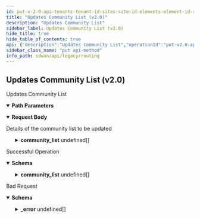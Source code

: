 ```yaml
---
id: put-v-2-0-api-tenants-tenant-id-sites-site-id-elements-element-id-routing-ipcommunitylists-config-id
title: "Updates Community List (v2.0)"
description: "Updates Community List"
sidebar_label: Updates Community List (v2.0)
hide_title: true
hide_table_of_contents: true
api: {"description":"Updates Community List","operationId":"put-v2.0-api-tenants-tenant_id-sites-site_id-elements-element_id-routing_ipcommunitylists-config_id","parameters":[{"description":"Tenant Id","in":"path","name":"tenant_id","required":true,"schema":{"description":"Tenant Id","type":"string"}},{"description":"Site Id","in":"path","name":"site_id","required":true,"schema":{"description":"Site Id","type":"string"}},{"description":"Element Id","in":"path","name":"element_id","required":true,"schema":{"description":"Element Id","type":"string"}},{"description":"Community List Id","in":"path","name":"config_id","required":true,"schema":{"description":"Config Id","type":"string"}}],"requestBody":{"content":{"application/json":{"schema":{"properties":{"auto_generated":{"description":"Auto Generated","type":"boolean"},"community_list":{"description":"Community List: Valid ","items":{"properties":{"community_str":{"description":"Community Str: NotNull(COMMUNITY_STRING_MISSING) Size(max = 256, COMMUNITY_STRING_EXCEEDS_LIMIT, min = 0) Pattern(message = INVALID_COMMUNITY_STRING, regexp = internet|no-export|no-advertise|local-AS|(0|6553[0-5]|655[0-2][0-9]|65[0-4](\\\\d){2}|6[0-4](\\\\d){3}|[1-5](\\\\d){4}|[1-9](\\\\d){0,3}):(0|6553[0-5]|655[0-2][0-9]\\\\d|65[0-4](\\\\d){2}|6[0-4](\\\\d){3}|[1-5](\\\\d){4}|[1-9](\\\\d){0,3})) ","type":"string"},"permit":{"description":"Permit","type":"boolean"}},"required":["community_str"]},"type":"array"},"description":{"description":"Description: Size(max = 1024, error = DESCRIPTION_EXCEEDS_LIMIT: Description length exceeds limit, min = 0) ","type":"string"},"id":{"description":"Id","type":"string"},"name":{"description":"Name: Required(error = NAME_REQD: Please provide resource name.) Size(max = 128, error = NAME_EXCEEDS_LIMIT: Name of the resource exceeds limit., min = 0) ","type":"string"},"tags":{"description":"Tags: ListString(allowDuplicate = false, allowEmpty = true, allowNull = true, length = 1024, listMaxSize = 10, error = INVALID_TAG: Maximum 10 Unique tags of length 1024 each are allowed, noTrim = false, regex = [^,\\\\s]+, required = false) ","items":{"description":"Tags","type":"string"},"type":"array"}},"required":["name"]}}},"description":"Details of the community list to be updated"},"responses":{"200":{"content":{"application/json":{"schema":{"properties":{"auto_generated":{"description":"Auto Generated","type":"boolean"},"community_list":{"description":"Community List: Valid ","items":{"properties":{"community_str":{"description":"Community Str: NotNull(COMMUNITY_STRING_MISSING) Size(max = 256, COMMUNITY_STRING_EXCEEDS_LIMIT, min = 0) Pattern(message = INVALID_COMMUNITY_STRING, regexp = internet|no-export|no-advertise|local-AS|(0|6553[0-5]|655[0-2][0-9]|65[0-4](\\\\d){2}|6[0-4](\\\\d){3}|[1-5](\\\\d){4}|[1-9](\\\\d){0,3}):(0|6553[0-5]|655[0-2][0-9]\\\\d|65[0-4](\\\\d){2}|6[0-4](\\\\d){3}|[1-5](\\\\d){4}|[1-9](\\\\d){0,3})) ","type":"string"},"permit":{"description":"Permit","type":"boolean"}},"required":["community_str"]},"type":"array"},"description":{"description":"Description: Size(max = 1024, error = DESCRIPTION_EXCEEDS_LIMIT: Description length exceeds limit, min = 0) ","type":"string"},"id":{"description":"Id","type":"string"},"name":{"description":"Name: Required(error = NAME_REQD: Please provide resource name.) Size(max = 128, error = NAME_EXCEEDS_LIMIT: Name of the resource exceeds limit., min = 0) ","type":"string"},"tags":{"description":"Tags: ListString(allowDuplicate = false, allowEmpty = true, allowNull = true, length = 1024, listMaxSize = 10, error = INVALID_TAG: Maximum 10 Unique tags of length 1024 each are allowed, noTrim = false, regex = [^,\\\\s]+, required = false) ","items":{"description":"Tags","type":"string"},"type":"array"}},"required":["name"]}}},"description":"Successful Operation"},"400":{"content":{"application/json":{"example":{"value":{"_error":[{"code":"CANNOT_UPDATE_AUTOGENERATED_COMMUNITY_LIST"},{"code":"INVALID_JSON_EXTRA_ATTRIBUTE"},{"code":"INVALID_COMMUNITY_LIST_NAME"},{"code":"MAX_LIMIT_FOR_COMMUNITY_LIST_EXCEEDS"},{"code":"COMMUNITY_LIST_ALREADY_DEFINED"},{"code":"INVALID_JSON_COMMON_ATTR_MISMATCH"}]}},"schema":{"properties":{"_error":{"items":{"properties":{"code":{"type":"string"},"message":{"type":"string"}}},"type":"array"}}}}},"description":"Bad Request"}},"tags":["Routing"],"method":"put","path":"/v2.0/api/tenants/{tenant_id}/sites/{site_id}/elements/{element_id}/routing_ipcommunitylists/{config_id}","servers":[{"url":"https://api.us.cloudgenix.com"}],"jsonRequestBodyExample":{"auto_generated":true,"community_list":[{"community_str":"string","permit":true}],"description":"string","id":"string","name":"string","tags":["string"]},"info":{"contact":{},"description":"List of APIs used to configure all routing contructs like, BGP configs, static routes, AS paths, and community lists.","title":"Routing","version":"Latest"},"postman":{"name":"Updates Community List (v2.0)","description":{"content":"Updates Community List","type":"text/plain"},"url":{"path":["v2.0","api","tenants",":tenant_id","sites",":site_id","elements",":element_id","routing_ipcommunitylists",":config_id"],"host":["{{baseUrl}}"],"query":[],"variable":[{"disabled":false,"description":{"content":"(Required) Tenant Id","type":"text/plain"},"type":"any","value":"","key":"tenant_id"},{"disabled":false,"description":{"content":"(Required) Site Id","type":"text/plain"},"type":"any","value":"","key":"site_id"},{"disabled":false,"description":{"content":"(Required) Element Id","type":"text/plain"},"type":"any","value":"","key":"element_id"},{"disabled":false,"description":{"content":"(Required) Community List Id","type":"text/plain"},"type":"any","value":"","key":"config_id"}]},"header":[{"key":"Content-Type","value":"application/json"},{"key":"Accept","value":"application/json"}],"method":"PUT","body":{"mode":"raw","raw":"\"\"","options":{"raw":{"language":"json"}}}}}
sidebar_class_name: "put api-method"
info_path: sdwan/api/legacy/routing
---
```



## Updates Community List (v2.0)



Updates Community List

<details style={{"marginBottom":"1rem"}} data-collapsed={false} open={true}><summary style={{}}><strong>Path Parameters</strong></summary><div><ul><ParamsItem className={"paramsItem"} param={{"description":"Tenant Id","in":"path","name":"tenant_id","required":true,"schema":{"description":"Tenant Id","type":"string"}}}></ParamsItem><ParamsItem className={"paramsItem"} param={{"description":"Site Id","in":"path","name":"site_id","required":true,"schema":{"description":"Site Id","type":"string"}}}></ParamsItem><ParamsItem className={"paramsItem"} param={{"description":"Element Id","in":"path","name":"element_id","required":true,"schema":{"description":"Element Id","type":"string"}}}></ParamsItem><ParamsItem className={"paramsItem"} param={{"description":"Community List Id","in":"path","name":"config_id","required":true,"schema":{"description":"Config Id","type":"string"}}}></ParamsItem></ul></div></details><MimeTabs><TabItem label={"application/json"} value={"application/json-schema"}><details style={{}} data-collapsed={false} open={true}><summary style={{"textAlign":"left"}}><strong>Request Body</strong></summary><div style={{"textAlign":"left","marginLeft":"1rem"}}><div style={{"marginTop":"1rem","marginBottom":"1rem"}}>

Details of the community list to be updated

</div></div><ul style={{"marginLeft":"1rem"}}><SchemaItem collapsible={false} name={"auto_generated"} required={false} schemaDescription={"Auto Generated"} schemaName={"boolean"} qualifierMessage={undefined} defaultValue={undefined}></SchemaItem><SchemaItem collapsible={true} className={"schemaItem"}><details style={{}}><summary style={{}}><strong>community_list</strong><span style={{"opacity":"0.6"}}> undefined[]</span></summary><div style={{"marginLeft":"1rem"}}><div style={{"marginTop":".5rem","marginBottom":".5rem"}}>

Community List: Valid 

</div><SchemaItem collapsible={false} name={"community_str"} required={true} schemaDescription={"Community Str: NotNull(COMMUNITY_STRING_MISSING) Size(max = 256, COMMUNITY_STRING_EXCEEDS_LIMIT, min = 0) Pattern(message = INVALID_COMMUNITY_STRING, regexp = internet|no-export|no-advertise|local-AS|(0|6553[0-5]|655[0-2][0-9]|65[0-4](\\\\d){2}|6[0-4](\\\\d){3}|[1-5](\\\\d){4}|[1-9](\\\\d){0,3}):(0|6553[0-5]|655[0-2][0-9]\\\\d|65[0-4](\\\\d){2}|6[0-4](\\\\d){3}|[1-5](\\\\d){4}|[1-9](\\\\d){0,3})) "} schemaName={"string"} qualifierMessage={undefined} defaultValue={undefined}></SchemaItem><SchemaItem collapsible={false} name={"permit"} required={false} schemaDescription={"Permit"} schemaName={"boolean"} qualifierMessage={undefined} defaultValue={undefined}></SchemaItem></div></details></SchemaItem><SchemaItem collapsible={false} name={"description"} required={false} schemaDescription={"Description: Size(max = 1024, error = DESCRIPTION_EXCEEDS_LIMIT: Description length exceeds limit, min = 0) "} schemaName={"string"} qualifierMessage={undefined} defaultValue={undefined}></SchemaItem><SchemaItem collapsible={false} name={"id"} required={false} schemaDescription={"Id"} schemaName={"string"} qualifierMessage={undefined} defaultValue={undefined}></SchemaItem><SchemaItem collapsible={false} name={"name"} required={true} schemaDescription={"Name: Required(error = NAME_REQD: Please provide resource name.) Size(max = 128, error = NAME_EXCEEDS_LIMIT: Name of the resource exceeds limit., min = 0) "} schemaName={"string"} qualifierMessage={undefined} defaultValue={undefined}></SchemaItem><SchemaItem collapsible={false} name={"tags"} required={false} schemaDescription={"Tags: ListString(allowDuplicate = false, allowEmpty = true, allowNull = true, length = 1024, listMaxSize = 10, error = INVALID_TAG: Maximum 10 Unique tags of length 1024 each are allowed, noTrim = false, regex = [^,\\\\s]+, required = false) "} schemaName={"string[]"} qualifierMessage={undefined} defaultValue={undefined}></SchemaItem></ul></details></TabItem></MimeTabs><div><ApiTabs><TabItem label={"200"} value={"200"}><div>

Successful Operation

</div><div><MimeTabs groupId={"mime-type"}><TabItem label={"application/json"} value={"application/json"}><SchemaTabs groupId={"schema-tabs"}><TabItem label={"Schema"} value={"Schema"}><details style={{}} data-collapsed={false} open={true}><summary style={{"textAlign":"left"}}><strong>Schema</strong></summary><div style={{"textAlign":"left","marginLeft":"1rem"}}></div><ul style={{"marginLeft":"1rem"}}><SchemaItem collapsible={false} name={"auto_generated"} required={false} schemaDescription={"Auto Generated"} schemaName={"boolean"} qualifierMessage={undefined} defaultValue={undefined}></SchemaItem><SchemaItem collapsible={true} className={"schemaItem"}><details style={{}}><summary style={{}}><strong>community_list</strong><span style={{"opacity":"0.6"}}> undefined[]</span></summary><div style={{"marginLeft":"1rem"}}><div style={{"marginTop":".5rem","marginBottom":".5rem"}}>

Community List: Valid 

</div><SchemaItem collapsible={false} name={"community_str"} required={false} schemaDescription={"Community Str: NotNull(COMMUNITY_STRING_MISSING) Size(max = 256, COMMUNITY_STRING_EXCEEDS_LIMIT, min = 0) Pattern(message = INVALID_COMMUNITY_STRING, regexp = internet|no-export|no-advertise|local-AS|(0|6553[0-5]|655[0-2][0-9]|65[0-4](\\\\d){2}|6[0-4](\\\\d){3}|[1-5](\\\\d){4}|[1-9](\\\\d){0,3}):(0|6553[0-5]|655[0-2][0-9]\\\\d|65[0-4](\\\\d){2}|6[0-4](\\\\d){3}|[1-5](\\\\d){4}|[1-9](\\\\d){0,3})) "} schemaName={"string"} qualifierMessage={undefined} defaultValue={undefined}></SchemaItem><SchemaItem collapsible={false} name={"permit"} required={false} schemaDescription={"Permit"} schemaName={"boolean"} qualifierMessage={undefined} defaultValue={undefined}></SchemaItem></div></details></SchemaItem><SchemaItem collapsible={false} name={"description"} required={false} schemaDescription={"Description: Size(max = 1024, error = DESCRIPTION_EXCEEDS_LIMIT: Description length exceeds limit, min = 0) "} schemaName={"string"} qualifierMessage={undefined} defaultValue={undefined}></SchemaItem><SchemaItem collapsible={false} name={"id"} required={false} schemaDescription={"Id"} schemaName={"string"} qualifierMessage={undefined} defaultValue={undefined}></SchemaItem><SchemaItem collapsible={false} name={"name"} required={false} schemaDescription={"Name: Required(error = NAME_REQD: Please provide resource name.) Size(max = 128, error = NAME_EXCEEDS_LIMIT: Name of the resource exceeds limit., min = 0) "} schemaName={"string"} qualifierMessage={undefined} defaultValue={undefined}></SchemaItem><SchemaItem collapsible={false} name={"tags"} required={false} schemaDescription={"Tags: ListString(allowDuplicate = false, allowEmpty = true, allowNull = true, length = 1024, listMaxSize = 10, error = INVALID_TAG: Maximum 10 Unique tags of length 1024 each are allowed, noTrim = false, regex = [^,\\\\s]+, required = false) "} schemaName={"string[]"} qualifierMessage={undefined} defaultValue={undefined}></SchemaItem></ul></details></TabItem><TabItem label={"Example (from schema)"} value={"Example (from schema)"}><ResponseSamples responseExample={"{\n  \"auto_generated\": true,\n  \"community_list\": [\n    {\n      \"community_str\": \"string\",\n      \"permit\": true\n    }\n  ],\n  \"description\": \"string\",\n  \"id\": \"string\",\n  \"name\": \"string\",\n  \"tags\": [\n    \"string\"\n  ]\n}"} language={"json"}></ResponseSamples></TabItem></SchemaTabs></TabItem></MimeTabs></div></TabItem><TabItem label={"400"} value={"400"}><div>

Bad Request

</div><div><MimeTabs groupId={"mime-type"}><TabItem label={"application/json"} value={"application/json"}><SchemaTabs groupId={"schema-tabs"}><TabItem label={"Schema"} value={"Schema"}><details style={{}} data-collapsed={false} open={true}><summary style={{"textAlign":"left"}}><strong>Schema</strong></summary><div style={{"textAlign":"left","marginLeft":"1rem"}}></div><ul style={{"marginLeft":"1rem"}}><SchemaItem collapsible={true} className={"schemaItem"}><details style={{}}><summary style={{}}><strong>_error</strong><span style={{"opacity":"0.6"}}> undefined[]</span></summary><div style={{"marginLeft":"1rem"}}><SchemaItem collapsible={false} name={"code"} required={false} schemaDescription={undefined} schemaName={"string"} qualifierMessage={undefined} defaultValue={undefined}></SchemaItem><SchemaItem collapsible={false} name={"message"} required={false} schemaDescription={undefined} schemaName={"string"} qualifierMessage={undefined} defaultValue={undefined}></SchemaItem></div></details></SchemaItem></ul></details></TabItem><TabItem label={"Example (from schema)"} value={"Example (from schema)"}><ResponseSamples responseExample={"{\n  \"_error\": [\n    {\n      \"code\": \"string\",\n      \"message\": \"string\"\n    }\n  ]\n}"} language={"json"}></ResponseSamples></TabItem><TabItem label={"Example"} value={"Example"}><ResponseSamples responseExample={"{\n  \"value\": {\n    \"_error\": [\n      {\n        \"code\": \"CANNOT_UPDATE_AUTOGENERATED_COMMUNITY_LIST\"\n      },\n      {\n        \"code\": \"INVALID_JSON_EXTRA_ATTRIBUTE\"\n      },\n      {\n        \"code\": \"INVALID_COMMUNITY_LIST_NAME\"\n      },\n      {\n        \"code\": \"MAX_LIMIT_FOR_COMMUNITY_LIST_EXCEEDS\"\n      },\n      {\n        \"code\": \"COMMUNITY_LIST_ALREADY_DEFINED\"\n      },\n      {\n        \"code\": \"INVALID_JSON_COMMON_ATTR_MISMATCH\"\n      }\n    ]\n  }\n}"} language={"json"}></ResponseSamples></TabItem></SchemaTabs></TabItem></MimeTabs></div></TabItem></ApiTabs></div>
      